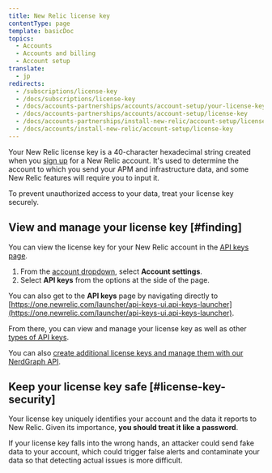 ```yaml
---
title: New Relic license key
contentType: page
template: basicDoc
topics:
  - Accounts
  - Accounts and billing
  - Account setup
translate:
  - jp
redirects:
  - /subscriptions/license-key
  - /docs/subscriptions/license-key
  - /docs/accounts-partnerships/accounts/account-setup/your-license-key
  - /docs/accounts-partnerships/accounts/account-setup/license-key
  - /docs/accounts-partnerships/install-new-relic/account-setup/license-key
  - /docs/accounts/install-new-relic/account-setup/license-key
---
```


Your New Relic license key is a 40-character hexadecimal string created when you [sign up](/docs/subscriptions/creating-your-new-relic-account) for a New Relic account. It's used to determine the account to which you send your APM and infrastructure data, and some New Relic features will require you to input it.

<Callout variant="important">
  To prevent unauthorized access to your data, treat your license key securely.
</Callout>

## View and manage your license key [#finding]

You can view the license key for your New Relic account in the [API keys page](https://one.newrelic.com/launcher/api-keys-ui.api-keys-launcher).

1. From the [account dropdown](/docs/accounts-partnerships/education/getting-started-new-relic/glossary#account-dropdown), select **Account settings**.
2. Select **API keys** from the options at the side of the page.

You can also get to the **API keys** page by navigating directly to [https://one.newrelic.com/launcher/api-keys-ui.api-keys-launcher](https://one.newrelic.com/launcher/api-keys-ui.api-keys-launcher).

From there, you can view and manage your license key as well as other [types of API keys](/docs/apis/get-started/intro-apis/types-new-relic-api-keys).

You can also [create additional license keys and manage them with our NerdGraph API](https://docs.newrelic.com/docs/apis/nerdgraph/examples/use-nerdgraph-manage-license-keys-personal-api-keys).

## Keep your license key safe [#license-key-security]

Your license key uniquely identifies your account and the data it reports to New Relic. Given its importance, **you should treat it like a password**.

If your license key falls into the wrong hands, an attacker could send fake data to your account, which could trigger false alerts and contaminate your data so that detecting actual issues is more difficult.
